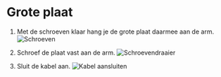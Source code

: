 
# Grote plaat

1. Met de schroeven klaar hang je de grote plaat daarmee aan de arm.
![Schroeven](public/assets/hot-press/extra/HotPressExtra-2.jpeg)

2. Schroef de plaat vast aan de arm.
![Schroevendraaier](public/assets/hot-press/extra/HotPressExtra-1.jpeg)

3. Sluit de kabel aan.
![Kabel aansluiten](public/assets/hot-press/extra/HotPressExtra-8.jpeg)